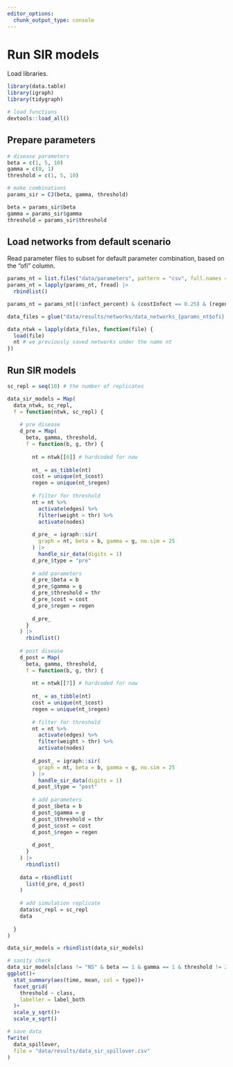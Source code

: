 ```yaml
---
editor_options: 
  chunk_output_type: console
---
```


# Run SIR models

Load libraries.

```r
library(data.table)
library(igraph)
library(tidygraph)

# load functions
devtools::load_all()
```

## Prepare parameters

```r
# disease parameters
beta = c(1, 5, 10)
gamma = c(0, 1)
threshold = c(1, 5, 10)

# make combinations
params_sir = CJ(beta, gamma, threshold)

beta = params_sir$beta
gamma = params_sir$gamma
threshold = params_sir$threshold
```

## Load networks from default scenario

Read parameter files to subset for default parameter combination, based on the "ofi" column.

```r
params_nt = list.files("data/parameters", pattern = "csv", full.names = T)
params_nt = lapply(params_nt, fread) |>
  rbindlist()
```

```r
params_nt = params_nt[(!infect_percent) & (costInfect == 0.25) & (regen_time == 50)]

data_files = glue("data/results/networks/data_networks_{params_nt$ofi}.Rds")
```

```r
data_ntwk = lapply(data_files, function(file) {
  load(file)
  nt # we previously saved networks under the name nt
})
```

## Run SIR models

```r
sc_repl = seq(10) # the number of replicates

data_sir_models = Map(
  data_ntwk, sc_repl,
  f = function(ntwk, sc_repl) {
    
    # pre disease
    d_pre = Map(
      beta, gamma, threshold,
      f = function(b, g, thr) {
        
        nt = ntwk[[6]] # hardcoded for now
        
        nt_ = as_tibble(nt)
        cost = unique(nt_$cost)
        regen = unique(nt_$regen)
        
        # filter for threshold
        nt = nt %>% 
          activate(edges) %>% 
          filter(weight > thr) %>% 
          activate(nodes)
        
        d_pre_ = igraph::sir(
          graph = nt, beta = b, gamma = g, no.sim = 25
        ) |>
          handle_sir_data(digits = 1)
        d_pre_$type = "pre"
        
        # add parameters
        d_pre_$beta = b
        d_pre_$gamma = g
        d_pre_$threshold = thr
        d_pre_$cost = cost
        d_pre_$regen = regen
        
        d_pre_
      }
    ) |>
      rbindlist()
    
    # post disease
    d_post = Map(
      beta, gamma, threshold,
      f = function(b, g, thr) {
        
        nt = ntwk[[7]] # hardcoded for now
        
        nt_ = as_tibble(nt)
        cost = unique(nt_$cost)
        regen = unique(nt_$regen)
        
        # filter for threshold
        nt = nt %>% 
          activate(edges) %>% 
          filter(weight > thr) %>% 
          activate(nodes)
        
        d_post_ = igraph::sir(
          graph = nt, beta = b, gamma = g, no.sim = 25
        ) |>
          handle_sir_data(digits = 1)
        d_post_$type = "post"
        
        # add parameters
        d_post_$beta = b
        d_post_$gamma = g
        d_post_$threshold = thr
        d_post_$cost = cost
        d_post_$regen = regen
        
        d_post_
      }
    ) |>
      rbindlist()
    
    data = rbindlist(
      list(d_pre, d_post)
    )
    
    # add simulation replicate
    data$sc_repl = sc_repl
    data
    
  }
)

data_sir_models = rbindlist(data_sir_models)
```

```r
# sanity check
data_sir_models[class != "NS" & beta == 1 & gamma == 1 & threshold != 2] %>% 
ggplot()+
  stat_summary(aes(time, mean, col = type))+
  facet_grid(
    threshold ~ class,
    labeller = label_both
  )+
  scale_y_sqrt()+
  scale_x_sqrt()
```


```r
# save data
fwrite(
  data_spillover,
  file = "data/results/data_sir_spillover.csv"
)
```

